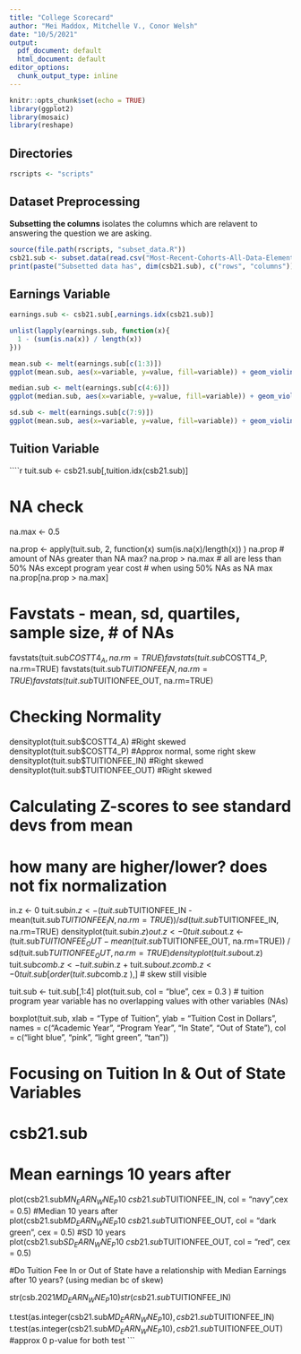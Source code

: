 ```yaml
---
title: "College Scorecard"
author: "Mei Maddox, Mitchelle V., Conor Welsh"
date: "10/5/2021"
output:
  pdf_document: default
  html_document: default
editor_options: 
  chunk_output_type: inline
---
```


```r
knitr::opts_chunk$set(echo = TRUE)
library(ggplot2)
library(mosaic)
library(reshape)
```

## Directories

```r
rscripts <- "scripts"
```

## Dataset Preprocessing

**Subsetting the columns** isolates the columns which are relavent to answering the question we are asking.

```r
source(file.path(rscripts, "subset_data.R"))
csb21.sub <- subset.data(read.csv("Most-Recent-Cohorts-All-Data-Elements.csv", na.strings = c("NA", "PrivacySuppressed", "NULL")), seed=1234)
print(paste("Subsetted data has", dim(csb21.sub), c("rows", "columns")))
```

## Earnings Variable

```r
earnings.sub <- csb21.sub[,earnings.idx(csb21.sub)]

unlist(lapply(earnings.sub, function(x){
  1 - (sum(is.na(x)) / length(x))
}))

mean.sub <- melt(earnings.sub[c(1:3)])
ggplot(mean.sub, aes(x=variable, y=value, fill=variable)) + geom_violin(na.rm = T) + scale_y_log10() + geom_boxplot(width=0.2) + labs(x="Year", y="Earnings", title = "Mean Earnings") + theme(axis.text.x = element_blank())

median.sub <- melt(earnings.sub[c(4:6)])
ggplot(median.sub, aes(x=variable, y=value, fill=variable)) + geom_violin(na.rm = T) + scale_y_log10() + geom_boxplot(width=0.2) + labs(x="Year", y="Earnings", title = "Median Earnings") + theme(axis.text.x = element_blank())

sd.sub <- melt(earnings.sub[c(7:9)])
ggplot(mean.sub, aes(x=variable, y=value, fill=variable)) + geom_violin(na.rm = T) + scale_y_log10() + geom_boxplot(width=0.2) + labs(x="Year", y="Earnings", title = "Standard Earnings") + theme(axis.text.x = element_blank())
```


## Tuition Variable

````r
tuit.sub <- csb21.sub[,tuition.idx(csb21.sub)]

# NA check
  na.max <- 0.5
  
  na.prop <- apply(tuit.sub, 2, function(x) sum(is.na(x)/length(x)) )
  na.prop
  # amount of NAs greater than NA max?
  na.prop > na.max
  # all are less than 50% NAs except program year cost   # when using 50% NAs as NA max
  na.prop[na.prop > na.max]
  
# Favstats - mean, sd, quartiles, sample size, # of NAs
favstats(tuit.sub$COSTT4_A, na.rm=TRUE)
favstats(tuit.sub$COSTT4_P, na.rm=TRUE)
favstats(tuit.sub$TUITIONFEE_IN, na.rm=TRUE)
favstats(tuit.sub$TUITIONFEE_OUT, na.rm=TRUE)

# Checking Normality

densityplot(tuit.sub$COSTT4_A) #Right skewed
densityplot(tuit.sub$COSTT4_P) #Approx normal, some right skew
densityplot(tuit.sub$TUITIONFEE_IN) #Right skewed
densityplot(tuit.sub$TUITIONFEE_OUT) #Right skewed

# Calculating Z-scores to see standard devs from mean
# how many are higher/lower? does not fix normalization

in.z <- 0
tuit.sub$in.z <- (tuit.sub$TUITIONFEE_IN - mean(tuit.sub$TUITIONFEE_IN, na.rm=TRUE)) / sd(tuit.sub$TUITIONFEE_IN, na.rm=TRUE)
densityplot(tuit.sub$in.z)
out.z <- 0
tuit.sub$out.z <- (tuit.sub$TUITIONFEE_OUT - mean(tuit.sub$TUITIONFEE_OUT, na.rm=TRUE)) / sd(tuit.sub$TUITIONFEE_OUT, na.rm=TRUE)
densityplot(tuit.sub$out.z)
tuit.sub$comb.z <- tuit.sub$in.z + tuit.sub$out.z
comb.z <- 0
tuit.sub[order(tuit.sub$comb.z ),]
# skew still visible


tuit.sub <- tuit.sub[,1:4]
plot(tuit.sub, col = "blue", cex = 0.3 )
# tuition program year variable has no overlapping values with other variables (NAs)

boxplot(tuit.sub, xlab = "Type of Tuition", ylab = "Tuition Cost in Dollars", names = c("Academic Year", "Program Year", "In State", "Out of State"), col = c("light blue", "pink ", "light green", "tan"))

# Focusing on Tuition In & Out of State Variables
# csb21.sub
# Mean earnings 10 years after
plot(csb21.sub$MN_EARN_WNE_P10 ~ csb21.sub$TUITIONFEE_IN, col = "navy",cex = 0.5)
#Median 10 years after
plot(csb21.sub$MD_EARN_WNE_P10 ~ csb21.sub$TUITIONFEE_OUT, col = "dark green", cex = 0.5)
#SD 10 years 
plot(csb21.sub$SD_EARN_WNE_P10 ~ csb21.sub$TUITIONFEE_OUT, col = "red", cex = 0.5)

#Do Tuition Fee In or Out of State have a relationship with Median Earnings after 10 years? (using median bc of skew)

str(csb.2021$MD_EARN_WNE_P10)
str(csb21.sub$TUITIONFEE_IN)

t.test(as.integer(csb21.sub$MD_EARN_WNE_P10), csb21.sub$TUITIONFEE_IN)
t.test(as.integer(csb21.sub$MD_EARN_WNE_P10), csb21.sub$TUITIONFEE_OUT)
#approx 0 p-value for both test
```


